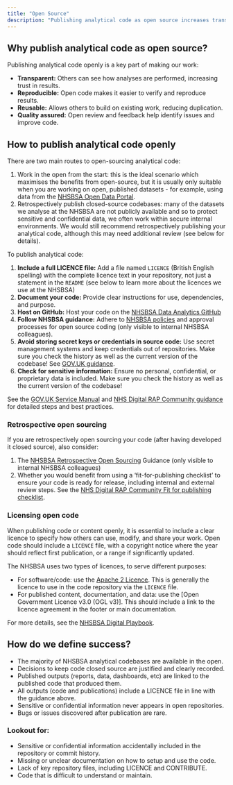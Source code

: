 ```yaml
---
title: "Open Source"
description: "Publishing analytical code as open source increases transparency, collaboration, and reusability."
---
```


## Why publish analytical code as open source?

Publishing analytical code openly is a key part of making our work:

* **Transparent:** Others can see how analyses are performed, increasing trust in results.
* **Reproducible:** Open code makes it easier to verify and reproduce results.
* **Reusable:** Allows others to build on existing work, reducing duplication.
* **Quality assured:** Open review and feedback help identify issues and improve code.

## How to publish analytical code openly

There are two main routes to open-sourcing analytical code:

1. Work in the open from the start: this is the ideal scenario which maximises the benefits from open-source, but it is usually only suitable when you are working on open, published datasets - for example, using data from the [NHSBSA Open Data Portal][nhsbsa-open-data]. 
1. Retrospectively publish closed-source codebases: many of the datasets we analyse at the NHSBSA are not publicly available and so to protect sensitive and confidential data, we often work within secure internal environments. We would still recommend retrospectively publishing your analytical code, although this may need additional review (see below for details).

To publish analytical code:

1. **Include a full LICENCE file:** Add a file named `LICENCE` (British English spelling) with the complete licence text in your repository, not just a statement in the `README` (see below to learn more about the licences we use at the NHSBSA)
1. **Document your code:** Provide clear instructions for use, dependencies, and purpose.
1. **Host on GitHub:** Host your code on the [NHSBSA Data Analytics GitHub][nhsbsa-github]
1. **Follow NHSBSA guidance:** Adhere to [NHSBSA policies][nhsbsa-open-source] and approval processes for open source coding (only visible to internal NHSBSA colleagues).
1. **Avoid storing secret keys or credentials in source code:** Use secret management systems and keep credentials out of repositories. Make sure you check the history as well as the current version of the codebase! See [GOV.UK guidance][govuk-secret-guidance].
1. **Check for sensitive information:** Ensure no personal, confidential, or proprietary data is included. Make sure you check the history as well as the current version of the codebase!

See the [GOV.UK Service Manual][govuk-service-manual] and [NHS Digital RAP Community guidance][rap-community-guidance] for detailed steps and best practices.

### Retrospective open sourcing
If you are retrospectively open sourcing your code (after having developed it closed source), also consider:

1. The [NHSBSA Retrospective Open Sourcing][nhsbsa-retro-open] Guidance (only visible to internal NHSBSA colleagues)
1. Whether you would benefit from using a 'fit-for-publishing checklist' to ensure your code is ready for release, including internal and external review steps. See the [NHS Digital RAP Community Fit for publishing checklist][fit-for-publishing].

### Licensing open code

When publishing code or content openly, it is essential to include a clear licence to specify how others can use, modify, and share your work. Open code should include a `LICENCE` file, with a copyright notice where the year should reflect first publication, or a range if significantly updated.  

The NHSBSA uses two types of licences, to serve different purposes:

* For software/code: use the [Apache 2 Licence][apache-2]. This is generally the licence to use in the code repository via the `LICENCE` file. 
* For published content, documentation, and data: use the [Open Government Licence v3.0 (OGL v3)]. This should include a link to the licence agreement in the footer or main documentation.

For more details, see the [NHSBSA Digital Playbook][coding-licences].

## How do we define success?

* The majority of NHSBSA analytical codebases are available in the open.
* Decisions to keep code closed source are justified and clearly recorded.
* Published outputs (reports, data, dashboards, etc) are linked to the published code that produced them.
* All outputs (code and publications) include a LICENCE file in line with the guidance above.
* Sensitive or confidential information never appears in open repositories.
* Bugs or issues discovered after publication are rare.

### Lookout for:

* Sensitive or confidential information accidentally included in the repository or commit history.
* Missing or unclear documentation on how to setup and use the code.
* Lack of key repository files, including LICENCE and CONTRIBUTE.
* Code that is difficult to understand or maintain.

[fit-for-publishing]: https://nhsdigital.github.io/rap-community-of-practice/images/Fit_for_publishing_checklist.pdf
[govuk-secret-guidance]: https://www.gov.uk/service-manual/technology/making-source-code-open-and-reusable#you-must-not-store-secret-keys-or-credentials-in-the-source-code
[govuk-service-manual]: https://www.gov.uk/service-manual/technology/making-source-code-open-and-reusable#making-the-code-open
[rap-community-guidance]: https://nhsdigital.github.io/rap-community-of-practice/implementing_RAP/publishing_code/how-to-publish-your-code-in-the-open/
[apache-2]: https://www.apache.org/licenses/LICENSE-2.0
[ogl-v3]: https://www.nationalarchives.gov.uk/doc/open-government-licence/version/3/
[coding-licences]: https://nhsbsa.github.io/nhsbsa-digital-playbook/development/coding-licences/#ogl-v3
[nhsbsa-open-data]: https://opendata.nhsbsa.net/
[nhsbsa-github]: https://github.com/nhsbsa-data-analytics/
[nhsbsa-open-source]: https://bsa2468.atlassian.net/wiki/spaces/OS/pages/3585835009/NHSBSA+Open+Source+Policy+FINAL
[nhsbsa-retro-open]: https://bsa2468.atlassian.net/wiki/spaces/OS/pages/3978821762/Retrospective+open+sourcing+REVIEW